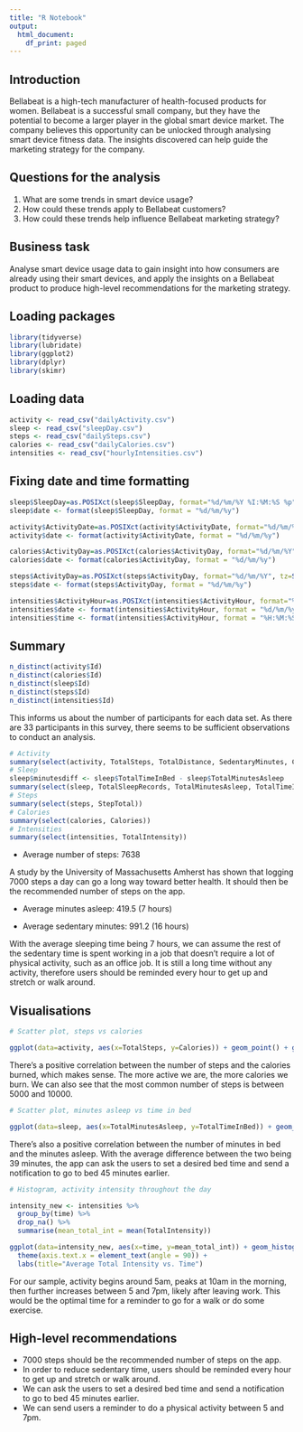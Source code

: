 ```yaml
---
title: "R Notebook"
output:
  html_document:
    df_print: paged
---
```


## Introduction

Bellabeat is a high-tech manufacturer of health-focused
products for women. Bellabeat is a successful small company, but they have the potential to become a larger player in the
global smart device market. The company believes this opportunity can be unlocked through analysing smart device fitness data. The insights discovered can help guide the marketing strategy for the company.

## Questions for the analysis

1. What are some trends in smart device usage?
2. How could these trends apply to Bellabeat customers?
3. How could these trends help influence Bellabeat marketing strategy?

## Business task

Analyse smart device usage data to gain insight into how consumers are already using their smart devices, and apply the insights on a Bellabeat product to produce high-level recommendations for the marketing strategy.

## Loading packages

```r
library(tidyverse)
library(lubridate)
library(ggplot2)
library(dplyr)
library(skimr)
```

## Loading data

```r
activity <- read_csv("dailyActivity.csv")
sleep <- read_csv("sleepDay.csv")
steps <- read_csv("dailySteps.csv")
calories <- read_csv("dailyCalories.csv")
intensities <- read_csv("hourlyIntensities.csv")
```

## Fixing date and time formatting

```r
sleep$SleepDay=as.POSIXct(sleep$SleepDay, format="%d/%m/%Y %I:%M:%S %p", tz=Sys.timezone())
sleep$date <- format(sleep$SleepDay, format = "%d/%m/%y")

activity$ActivityDate=as.POSIXct(activity$ActivityDate, format="%d/%m/%Y", tz=Sys.timezone())
activity$date <- format(activity$ActivityDate, format = "%d/%m/%y")

calories$ActivityDay=as.POSIXct(calories$ActivityDay, format="%d/%m/%Y", tz=Sys.timezone())
calories$date <- format(calories$ActivityDay, format = "%d/%m/%y")

steps$ActivityDay=as.POSIXct(steps$ActivityDay, format="%d/%m/%Y", tz=Sys.timezone())
steps$date <- format(steps$ActivityDay, format = "%d/%m/%y")

intensities$ActivityHour=as.POSIXct(intensities$ActivityHour, format="%d/%m/%Y  %I:%M:%S %p", tz=Sys.timezone())
intensities$date <- format(intensities$ActivityHour, format = "%d/%m/%y")
intensities$time <- format(intensities$ActivityHour, format = "%H:%M:%S")
```

## Summary

```r
n_distinct(activity$Id)
n_distinct(calories$Id)
n_distinct(sleep$Id)
n_distinct(steps$Id)
n_distinct(intensities$Id)
```

This informs us about the number of participants for each data set. As there are 33 participants in this survey, there seems to be sufficient observations to conduct an analysis.


```r
# Activity
summary(select(activity, TotalSteps, TotalDistance, SedentaryMinutes, Calories))
# Sleep
sleep$minutesdiff <- sleep$TotalTimeInBed - sleep$TotalMinutesAsleep
summary(select(sleep, TotalSleepRecords, TotalMinutesAsleep, TotalTimeInBed, minutesdiff))
# Steps
summary(select(steps, StepTotal))
# Calories
summary(select(calories, Calories))
# Intensities
summary(select(intensities, TotalIntensity))
```

- Average number of steps: 7638

A study by the University of Massachusetts Amherst has shown that logging 7000 steps a day can go a long way toward better health. It should then be the recommended number of steps on the app.

- Average minutes asleep: 419.5 (7 hours)

- Average sedentary minutes: 991.2 (16 hours)

With the average sleeping time being 7 hours, we can assume the rest of the sedentary time is spent working in a job that doesn't require a lot of physical activity, such as an office job. It is still a long time without any activity, therefore users should be reminded every hour to get up and stretch or walk around.


## Visualisations

```r
# Scatter plot, steps vs calories

ggplot(data=activity, aes(x=TotalSteps, y=Calories)) + geom_point() + geom_smooth() + labs(title="Total Steps vs. Calories")
```

There's a positive correlation between the number of steps and the calories burned, which makes sense. The more active we are, the more calories we burn. We can also see that the most common number of steps is between 5000 and 10000.

```r
# Scatter plot, minutes asleep vs time in bed

ggplot(data=sleep, aes(x=TotalMinutesAsleep, y=TotalTimeInBed)) + geom_point() + geom_smooth() + labs(title="Minutes in Bed vs. Minutes Asleep")
```

There's also a positive correlation between the number of minutes in bed and the minutes asleep. With the average difference between the two being 39 minutes, the app can ask the users to set a desired bed time and send a notification to go to bed 45 minutes earlier.

```r
# Histogram, activity intensity throughout the day

intensity_new <- intensities %>%
  group_by(time) %>%
  drop_na() %>%
  summarise(mean_total_int = mean(TotalIntensity))

ggplot(data=intensity_new, aes(x=time, y=mean_total_int)) + geom_histogram(stat="identity") +
  theme(axis.text.x = element_text(angle = 90)) +
  labs(title="Average Total Intensity vs. Time")
```

For our sample, activity begins around 5am, peaks at 10am in the morning, then further increases between 5 and 7pm, likely after leaving work. This would be the optimal time for a reminder to go for a walk or do some exercise.

## High-level recommendations

- 7000 steps should be the recommended number of steps on the app.
- In order to reduce sedentary time, users should be reminded every hour to get up and stretch or walk around.
- We can ask the users to set a desired bed time and send a notification to go to bed 45 minutes earlier.
- We can send users a reminder to do a physical activity between 5 and 7pm.

